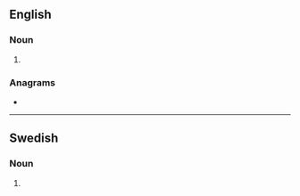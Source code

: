 {{also|mötets}}
==English==

===Noun===
{{head|en|noun plural form}}

# {{plural of|motet|lang=en}}

===Anagrams===
* {{anagrams|en|a=emostt|mottes|tomset|totems}}

----

==Swedish==

===Noun===
{{head|sv|noun form}}

# {{sv-noun-form-def-gen|mot}}